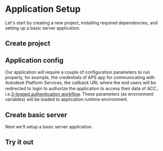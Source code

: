 

# Application Setup

Let's start by creating a new project, installing required dependencies, and setting up
a basic server application.

## Create project

<NodeJsVsCodeProject />

## Application config

Our application will require a couple of configuration parameters to run properly, for example,
the credentials of APS app for communicating with Autodesk Platform Services, the callback URL
where the end users will be redirected to login to authorize the application to access their data of ACC， i.e.[3-legged authentication workflow](https://aps.autodesk.com/en/docs/oauth/v2/tutorials/get-3-legged-token/).
These parameters (as environment variables) will be loaded to application runtime environment.

<NodeJsVsCodeConfig />

## Create basic server

Next we'll setup a basic server application.

<NodeJsVsCodeServer />

## Try it out

<NodeJsVsCodeTest />
